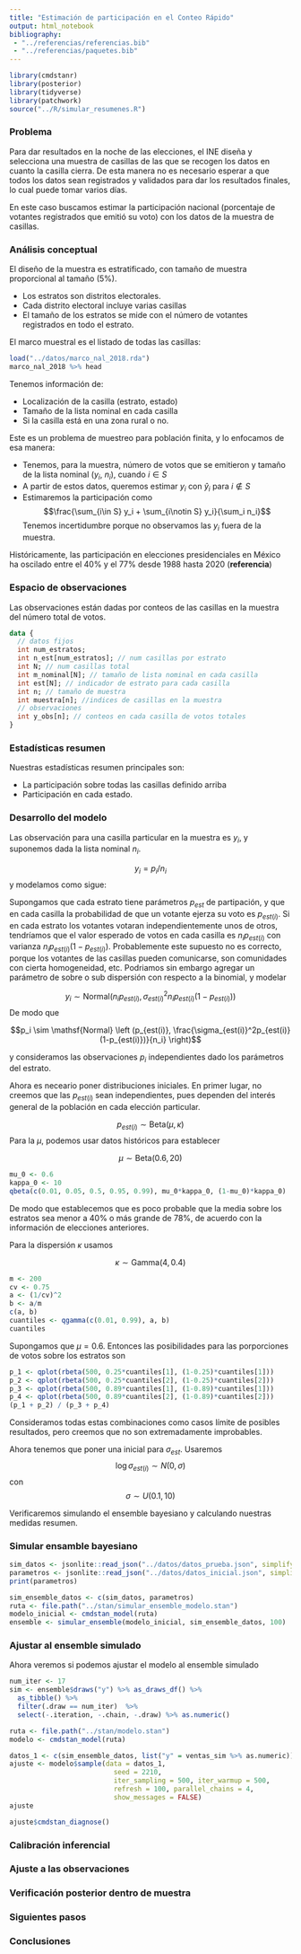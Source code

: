 ```yaml
---
title: "Estimación de participación en el Conteo Rápido"
output: html_notebook
bibliography: 
 - "../referencias/referencias.bib"
 - "../referencias/paquetes.bib"
---
```



```r
library(cmdstanr)
library(posterior)
library(tidyverse)
library(patchwork)
source("../R/simular_resumenes.R")
```

### Problema

Para dar resultados en la noche de las elecciones, el INE diseña y selecciona
una muestra de casillas de las que se recogen los datos en cuanto la casilla
cierra. De esta manera no es necesario esperar a que todos los datos sean
registrados y validados para dar los resultados finales, lo cual puede tomar varios
días.

En este caso buscamos estimar la participación nacional 
(porcentaje de votantes registrados que emitió su voto) con los datos
de la muestra de casillas.

### Análisis conceptual

El diseño de la muestra es estratificado, con tamaño de muestra proporcional
al tamaño (5%).

- Los estratos son distritos electorales.
- Cada distrito electoral incluye varias casillas
- El tamaño de los estratos se mide con el número de votantes registrados en todo el estrato.

El marco muestral es el listado de todas las casillas:


```r
load("../datos/marco_nal_2018.rda")
marco_nal_2018 %>% head
```
Tenemos información de:

- Localización de la casilla (estrato, estado)
- Tamaño de la lista nominal en cada casilla
- Si la casilla está en una zona rural o no.

Este es un problema de muestreo para población finita, y lo enfocamos 
de esa manera:

- Tenemos, para la muestra, número de votos que se emitieron y tamaño de la lista nominal ($y_i$, $n_i$), cuando $i\in S$
- A partir de estos datos, queremos estimar $y_i$ con $\hat{y}_i$ para $i\notin S$
- Estimaremos la participación como
$$\frac{\sum_{i\in S} y_i + \sum_{i\notin S} y_i}{\sum_i n_i}$$
Tenemos incertidumbre porque no observamos las $y_i$ fuera de la muestra.

Históricamente, las participación en elecciones presidenciales en México
ha oscilado entre el 40% y el 77% desde 1988 hasta 2020 (**referencia**)

### Espacio de observaciones

Las observaciones están dadas por conteos de las casillas en la 
muestra del número total de votos. 

```stan
data {
  // datos fijos
  int num_estratos;
  int n_est[num_estratos]; // num casillas por estrato 
  int N; // num casillas total
  int m_nominal[N]; // tamaño de lista nominal en cada casilla
  int est[N]; // indicador de estrato para cada casilla
  int n; // tamaño de muestra
  int muestra[n]; //indices de casillas en la muestra
  // observaciones
  int y_obs[n]; // conteos en cada casilla de votos totales
}
```

### Estadísticas resumen

Nuestras estadísticas resumen principales son:

- La participación sobre todas las casillas definido arriba
- Participación en cada estado.

### Desarrollo del modelo

Las observación para una casilla particular en la muestra es $y_i$, y suponemos
dada la lista nominal $n_i$.


$$y_i = p_i / {n}_i$$
y modelamos como sigue:

Supongamos que cada estrato tiene parámetros $p_{est}$ de partipación, y que
en cada casilla la probabilidad de que un votante ejerza su voto es $p_{est(i)}$.
Si en cada estrato los votantes votaran independientemente unos de otros,
tendríamos que el valor esperado de votos en cada casilla es 
$n_ip_{est(i)}$ con varianza $n_ip_{est(i)}(1-p_{est(i)})$. Probablemente
este supuesto no es correcto, porque los votantes de las casillas pueden comunicarse,
son comunidades con cierta homogeneidad, etc. Podriamos sin embargo
agregar un parámetro de sobre o sub dispersión con respecto a la binomial, y
modelar

$$y_i \sim \mathsf{Normal} \left (n_ip_{est(i)}, \sigma_{est(i)}^2n_ip_{est(i)}(1-p_{est(i)}) \right)$$
De modo que

$$p_i \sim \mathsf{Normal} \left (p_{est(i)}, \frac{\sigma_{est(i)}^2p_{est(i)}(1-p_{est(i)})}{n_i} \right)$$

y consideramos las observaciones $p_i$ independientes dado los parámetros
del estrato.

Ahora es neceario poner distribuciones iniciales. En primer lugar,
no creemos que las $p_{est(i)}$ sean independientes, pues dependen del interés
general de la población en cada elección particular.

$$p_{est(i)} \sim \mathsf{Beta}(\mu, \kappa)$$
Para la $\mu$, podemos usar datos históricos para establecer

$$\mu \sim \mathsf{Beta}(0.6, 20)$$

```r
mu_0 <- 0.6
kappa_0 <- 10
qbeta(c(0.01, 0.05, 0.5, 0.95, 0.99), mu_0*kappa_0, (1-mu_0)*kappa_0)
```

De modo que establecemos que es poco probable que la media sobre los
estratos sea menor a 40% o más grande de 78%, de acuerdo con la información
de elecciones anteriores.

Para la dispersión $\kappa$ usamos

$$\kappa \sim \mathsf{Gamma}(4, 0.4)$$

```r
m <- 200
cv <- 0.75
a <- (1/cv)^2
b <- a/m
c(a, b)
cuantiles <- qgamma(c(0.01, 0.99), a, b)
cuantiles
```

Supongamos que $\mu = 0.6$. Entonces las posibilidades para las porporciones
de votos sobre los estratos son

```r
p_1 <- qplot(rbeta(500, 0.25*cuantiles[1], (1-0.25)*cuantiles[1])) 
p_2 <- qplot(rbeta(500, 0.25*cuantiles[2], (1-0.25)*cuantiles[2]))
p_3 <- qplot(rbeta(500, 0.89*cuantiles[1], (1-0.89)*cuantiles[1]))
p_4 <- qplot(rbeta(500, 0.89*cuantiles[2], (1-0.89)*cuantiles[2]))
(p_1 + p_2) / (p_3 + p_4)
```
Consideramos todas estas combinaciones como casos límite de posibles
resultados, pero creemos que no son extremadamente improbables.

Ahora tenemos que poner una inicial para $\sigma_{est}$. Usaremos
$$\log\sigma_{est(i)} \sim N(0, \sigma)$$
con 
$$\sigma \sim U(0.1, 10)$$



Verificaremos simulando el ensemble bayesiano y calculando nuestras medidas resumen.

### Simular ensamble bayesiano


```r
sim_datos <- jsonlite::read_json("../datos/datos_prueba.json", simplifyVector = TRUE)
parametros <- jsonlite::read_json("../datos/datos_inicial.json", simplifyVector = TRUE)
print(parametros)
```


```r
sim_ensemble_datos <- c(sim_datos, parametros)
ruta <- file.path("../stan/simular_ensemble_modelo.stan")
modelo_inicial <- cmdstan_model(ruta)
ensemble <- simular_ensemble(modelo_inicial, sim_ensemble_datos, 100)
```



### Ajustar al ensemble simulado

Ahora veremos si podemos ajustar el modelo al ensemble simulado

```r
num_iter <- 17
sim <- ensemble$draws("y") %>% as_draws_df() %>% 
  as_tibble() %>% 
  filter(.draw == num_iter)  %>% 
  select(-.iteration, -.chain, -.draw) %>% as.numeric()
```


```r
ruta <- file.path("../stan/modelo.stan")
modelo <- cmdstan_model(ruta)
```


```r
datos_1 <- c(sim_ensemble_datos, list("y" = ventas_sim %>% as.numeric))
ajuste <- modelo$sample(data = datos_1,
                          seed = 2210,
                          iter_sampling = 500, iter_warmup = 500,
                          refresh = 100, parallel_chains = 4,
                          show_messages = FALSE)
ajuste
```

```r
ajuste$cmdstan_diagnose()
```



### Calibración inferencial

### Ajuste a las observaciones

### Verificación posterior dentro de muestra

### Siguientes pasos

### Conclusiones


